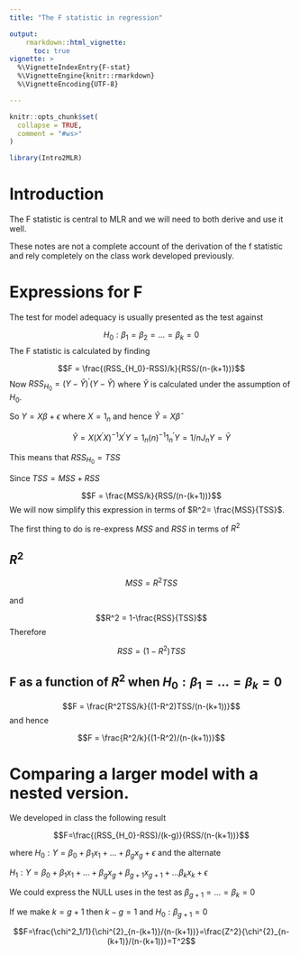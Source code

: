 ```yaml
---
title: "The F statistic in regression"

output: 
    rmarkdown::html_vignette:
      toc: true
vignette: >
  %\VignetteIndexEntry{F-stat}
  %\VignetteEngine{knitr::rmarkdown}
  %\VignetteEncoding{UTF-8}

---
```


```r
knitr::opts_chunk$set(
  collapse = TRUE,
  comment = "#ws>"
)
```

```r
library(Intro2MLR)
```


# Introduction

The F statistic is central to MLR and we will need to both derive and use it well.

These notes are not a complete account of the derivation of the f statistic and rely completely on the class work developed previously.

# Expressions for F

The test for model adequacy is usually presented as the test against 

$$H_0: \beta_1=\beta_2=\ldots =\beta_k=0$$
The F statistic is calculated by finding




$$F = \frac{(RSS_{H_0}-RSS)/k}{RSS/(n-(k+1))}$$
Now $RSS_{H_0}=(Y-\hat{Y})^{'}(Y-\hat{Y})$ where $\hat{Y}$ is calculated under the assumption of $H_0$.

So $Y=X\beta + \epsilon$ where $X= 1_n$ and hence $\hat{Y}=X\hat{\beta}$

$$\hat{Y}=X(X^{'}X)^{-1}X^{'} Y = 1_{n}(n)^{-1}1^{'}_n Y=1/nJ_n Y=\bar{Y}$$

This means that $RSS_{H_0}=TSS$

Since $TSS=MSS + RSS$ 

$$F = \frac{MSS/k}{RSS/(n-(k+1))}$$
We will now simplify this expression in terms of $R^2= \frac{MSS}{TSS}$.

The first thing to do is re-express $MSS$ and $RSS$ in terms of $R^2$


## $R^2$

$$MSS = R^2 TSS$$

and 

$$R^2 = 1-\frac{RSS}{TSS}$$
Therefore

$$RSS = (1-R^2)TSS$$



## F as a function of $R^2$ when $H_0: \beta_1=\ldots=\beta_k=0$


$$F = \frac{R^2TSS/k}{(1-R^2)TSS/(n-(k+1))}$$
and hence

$$F = \frac{R^2/k}{(1-R^2)/(n-(k+1))}$$

# Comparing a larger model with a nested version.

We developed in class the following result 

$$F=\frac{(RSS_{H_0}-RSS)/(k-g)}{RSS/(n-(k+1))}$$

where $H_0: Y=\beta_0 + \beta_1x_1 + \ldots + \beta_gx_g + \epsilon$ and the alternate

$H_1: Y=\beta_0 + \beta_1x_1 + \ldots + \beta_gx_g + \beta_{g+1}x_{g+1}+\ldots \beta_kx_k+\epsilon$

We could express the NULL uses in the test as $\beta_{g+1} =\ldots =\beta_k=0$

If we make $k=g+1$ then $k-g=1$ and $H_0: \beta_{g+1}=0$

$$F=\frac{\chi^2_1/1}{\chi^{2}_{n-(k+1)}/(n-(k+1))}=\frac{Z^2}{\chi^{2}_{n-(k+1)}/(n-(k+1))}=T^2$$
